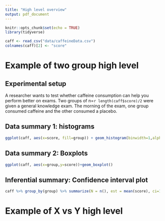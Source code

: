 ```yaml
---
title: "High level overview"
output: pdf_document
---
```


```r
knitr::opts_chunk$set(echo = TRUE)
library(tidyverse)

caff <- read_csv("data/caffeineData.csv")
colnames(caff)[2] <- "score"
```

# Example of two group high level

## Experimental setup

A researcher wants to test whether caffeine consumption can help you perform better on exams. Two groups of n=`r length(caff$score)/2` were given a general knowledge exam. The morning of the exam, one group consumed caffeine and the other consumed a placebo. 

## Data summary 1: histograms

```r
ggplot(caff, aes(x=score, fill=group)) + geom_histogram(binwidth=1,alpha=.5)
```

## Data summary 2: Boxplots

```r
ggplot(caff, aes(x=group,y=score))+geom_boxplot()
```

## Inferential summary: Confidence interval plot

```r
caff %>% group_by(group) %>% summarize(N = n(), est = mean(score), ci=1.96*sd(score)/sqrt(N)) %>% ggplot(aes(x=group,y=est)) + geom_point() + geom_errorbar(aes(ymin=est-ci,ymax=est+ci))
```



# Example of X vs Y high level


